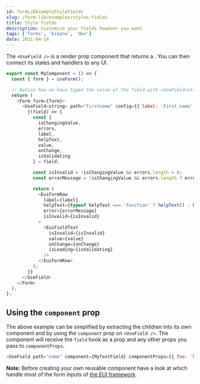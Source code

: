 ```yaml
---
id: formLibExampleStyleFields
slug: /form-lib/examples/styles-fields
title: Style fields
description: Customize your fields however you want
tags: ['forms', 'kibana', 'dev']
date: 2021-04-14
---
```


The `<UseField />` is a render prop component that returns a <DocLink id="formLibCoreFieldHook" text="Field hook"/>.
You can then connect its states and handlers to any UI.

```js
export const MyComponent = () => {
  const { form } = useForm();

  // Notice how we have typed the value of the field with <UseField<string> ...>
  return (
    <Form form={form}>
      <UseField<string> path="firstname" config={{ label: 'First name' }}>
        {(field) => {
          const {
            isChangingValue,
            errors,
            label,
            helpText,
            value,
            onChange,
            isValidating
          } = field;

          const isInvalid = !isChangingValue && errors.length > 0;
          const errorMessage = !isChangingValue && errors.length ? errors[0].message : null;

          return (
            <EuiFormRow
              label={label}
              helpText={typeof helpText === 'function' ? helpText() : helpText}
              error={errorMessage}
              isInvalid={isInvalid}
            >
              <EuiFieldText
                isInvalid={isInvalid}
                value={value}
                onChange={onChange}
                isLoading={isValidating}
              />
            </EuiFormRow>
          );
        }}
      </UseField>
    </Form>
  );
};
```

## Using the `component` prop

The above example can be simplified by extracting the children into its own component and by using the `component` prop on `<UseField />`.
The component will receive the `field` hook as a prop and any other props you pass to `componentProps`.

```js
<UseField path="name" component={MyTextField} componentProps={{ foo: 'bar' }}>
```

**Note:** Before creating your own reusable component have a look at <DocLink id="formLibHelpersComponents" text="the helper components"/> which handle most of the form inputs of [the EUI framework](https://elastic.github.io/eui).